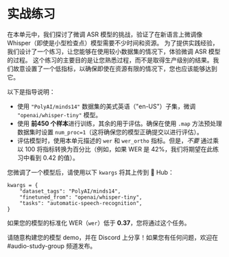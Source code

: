 # 实战练习

在本单元中，我们探讨了微调 ASR 模型的挑战，验证了在新语言上微调像 Whisper（即使是小型检查点）模型需要不少时间和资源。
为了提供实践经验，我们设计了一个练习，让您能够在使用较小数据集的情况下，体验微调 ASR 模型的过程。
这个练习的主要目的是让您熟悉过程，而不是取得生产级别的结果。我们故意设置了一个低指标，以确保即使在资源有限的情况下，您也应该能够达到它。

以下是指导说明：

* 使用 `"PolyAI/minds14"` 数据集的美式英语（"en-US"）子集，微调 `"openai/whisper-tiny"` 模型。
* 使用 **前450 个样本**进行训练，其余的用于评估。确保在使用 `.map` 方法预处理数据集时设置 `num_proc=1`（这将确保您的模型正确提交以进行评估）。
* 评估模型时，使用本单元描述的 `wer` 和 `wer_ortho` 指标。但是，*不要* 通过乘以 100 将指标转换为百分比（例如，如果 WER 是 42%，我们将期望在此练习中看到 0.42 的值）。

您微调了一个模型后，请使用以下 `kwargs` 将其上传到 🤗 Hub：

```
kwargs = {
    "dataset_tags": "PolyAI/minds14",
    "finetuned_from": "openai/whisper-tiny",
    "tasks": "automatic-speech-recognition",
}
```

如果您的模型的标准化 WER（`wer`）低于 **0.37**，您将通过这个任务。

请随意构建您的模型 demo，并在 Discord 上分享！如果您有任何问题，欢迎在 #audio-study-group 频道发布。
